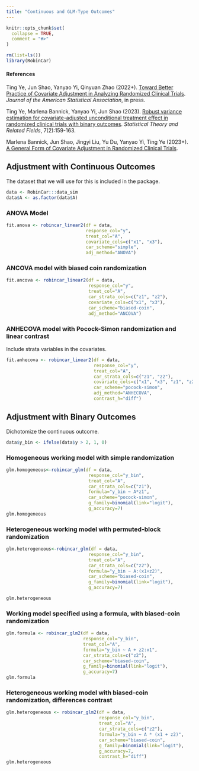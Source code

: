 ```yaml
---
title: "Continuous and GLM-Type Outcomes"
---
```


```r
knitr::opts_chunk$set(
  collapse = TRUE,
  comment = "#>"
)
```

```r
rm(list=ls())
library(RobinCar)
```

#### References

Ting Ye, Jun Shao, Yanyao Yi, Qinyuan Zhao (2022+). [Toward Better Practice of Covariate Adjustment in Analyzing Randomized Clinical Trials](https://www.google.com/url?q=https%3A%2F%2Farxiv.org%2Fpdf%2F2009.11828.pdf&sa=D&sntz=1&usg=AOvVaw0OHre3-8OSKzqlaR2yaVrY). *Journal of the American Statistical Association*, in press.

Ting Ye, Marlena Bannick, Yanyao Yi, Jun Shao (2023). [Robust variance estimation for covariate-adjusted unconditional treatment effect in randomized clinical trials with binary outcomes](https://www.tandfonline.com/doi/full/10.1080/24754269.2023.2205802). *Statistical Theory and Related Fields*, 7(2):159-163.

Marlena Bannick, Jun Shao, Jingyi Liu, Yu Du, Yanyao Yi, Ting Ye (2023+). [A General Form of Covariate Adjustment in Randomized Clinical Trials](https://arxiv.org/abs/2306.10213).

## Adjustment with Continuous Outcomes

The dataset that we will use for this is included in the package.

```r
data <- RobinCar:::data_sim
data$A <- as.factor(data$A)
```

### ANOVA Model

```r
fit.anova <- robincar_linear2(df = data, 
                              response_col="y",
                              treat_col="A",
                              covariate_cols=c("x1", "x3"),
                              car_scheme="simple",
                              adj_method="ANOVA")
```

### ANCOVA model with biased coin randomization

```r
fit.ancova <- robincar_linear2(df = data, 
                               response_col="y",
                               treat_col="A",
                               car_strata_cols=c("z1", "z2"),
                               covariate_cols=c("x1", "x3"),
                               car_scheme="biased-coin",
                               adj_method="ANCOVA")

```

### ANHECOVA model with Pocock-Simon randomization and linear contrast

Include strata variables in the covariates.

```r
fit.anhecova <- robincar_linear2(df = data, 
                                 response_col="y",
                                 treat_col="A",
                                 car_strata_cols=c("z1", "z2"),
                                 covariate_cols=c("x1", "x3", "z1", "z2"),
                                 car_scheme="pocock-simon",
                                 adj_method="ANHECOVA",
                                 contrast_h="diff")
```

## Adjustment with Binary Outcomes

Dichotomize the continuous outcome.
```r
data$y_bin <- ifelse(data$y > 2, 1, 0)
```

### Homogeneous working model with simple randomization

```r
glm.homogeneous<-robincar_glm(df = data,
                               response_col="y_bin",
                               treat_col="A",
                               car_strata_cols=c("z1"),
                               formula="y_bin ~ A*z1",
                               car_scheme="pocock-simon",
                               g_family=binomial(link="logit"),
                               g_accuracy=7)
glm.homogeneous
```

### Heterogeneous working model with permuted-block randomization

```r
glm.heterogeneous<-robincar_glm(df = data,
                               response_col="y_bin",
                               treat_col="A",
                               car_strata_cols=c("z2"),
                               formula="y_bin ~ A:(x1+z2)",
                               car_scheme="biased-coin",
                               g_family=binomial(link="logit"),
                               g_accuracy=7)

glm.heterogeneous
```

### Working model specified using a formula, with biased-coin randomization

```r
glm.formula <- robincar_glm2(df = data,
                             response_col="y_bin",
                             treat_col="A",
                             formula="y_bin ~ A + z2:x1",
                             car_strata_cols=c("z2"),
                             car_scheme="biased-coin",
                             g_family=binomial(link="logit"),
                             g_accuracy=7)
glm.formula
```

### Heterogeneous working model with biased-coin randomization, differences contrast

```r
glm.heterogeneous <- robincar_glm2(df = data,
                                   response_col="y_bin",
                                   treat_col="A",
                                   car_strata_cols=c("z2"),
                                   formula="y_bin ~ A * (x1 + z2)",
                                   car_scheme="biased-coin",
                                   g_family=binomial(link="logit"),
                                   g_accuracy=7,
                                   contrast_h="diff")
glm.heterogeneous
```

